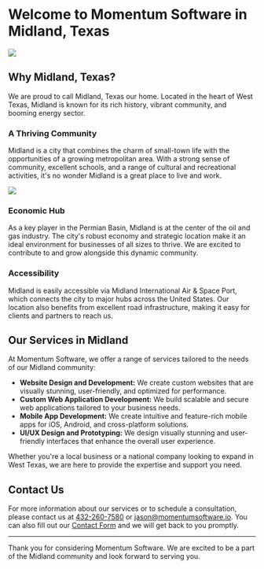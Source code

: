 

# Welcome to Momentum Software in Midland, Texas

<Image src={midland} className="rounded-lg" />

## Why Midland, Texas?

We are proud to call Midland, Texas our home. Located in the heart of West
Texas, Midland is known for its rich history, vibrant community, and booming
energy sector.

### A Thriving Community

Midland is a city that combines the charm of small-town life with the
opportunities of a growing metropolitan area. With a strong sense of community,
excellent schools, and a range of cultural and recreational activities, it's no
wonder Midland is a great place to live and work.

<Image src={pumpJack} width={400} className="rounded-lg" />

### Economic Hub

As a key player in the Permian Basin, Midland is at the center of the oil and
gas industry. The city's robust economy and strategic location make it an ideal
environment for businesses of all sizes to thrive. We are excited to contribute
to and grow alongside this dynamic community.

### Accessibility

Midland is easily accessible via Midland International Air & Space Port, which
connects the city to major hubs across the United States. Our location also
benefits from excellent road infrastructure, making it easy for clients and
partners to reach us.

## Our Services in Midland

At Momentum Software, we offer a range of services tailored to the needs of our
Midland community:

-   **Website Design and Development:** We create custom websites that are
    visually stunning, user-friendly, and optimized for performance.
-   **Custom Web Application Development:** We build scalable and secure web
    applications tailored to your business needs.
-   **Mobile App Development:** We create intuitive and feature-rich mobile apps
    for iOS, Android, and cross-platform solutions.
-   **UI/UX Design and Prototyping:** We design visually stunning and
    user-friendly interfaces that enhance the overall user experience.

Whether you're a local business or a national company looking to expand in West
Texas, we are here to provide the expertise and support you need.

## Contact Us

For more information about our services or to schedule a consultation, please
contact us at [432-260-7580](tel:432-260-7580) or
[jason@momentumsoftware.io](mailto:jason@momentumsoftware.io). You can also fill
out our [Contact Form](https://momentumsoftware.io/contact-us) and we will get
back to you promptly.

---

Thank you for considering Momentum Software. We are excited to be a part of the
Midland community and look forward to serving you.
